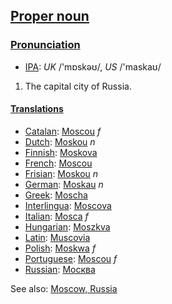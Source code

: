 ==[[Proper noun]]==

===[[Pronunciation]]===
*[[IPA]]: ''UK'' /'mɒskəʊ/, ''US'' /'maskaʊ/

#The capital city of Russia.

====[[Translation]]s====

*[[Catalan]]: [[Moscou]] ''f''
*[[Dutch]]: [[Moskou]] ''n''
*[[Finnish]]: [[Moskova]]
*[[French]]: [[Moscou]]
*[[Frisian]]: [[Moskou]] ''n''
*[[German]]: [[Moskau]] ''n''
*[[Greek]]: [[Moscha]]
*[[Interlingua]]: [[Moscova]]
*[[Italian]]: [[Mosca]] ''f''
*[[Hungarian]]: [[Moszkva]]
*[[Latin]]: [[Muscovia]]
*[[Polish]]: [[Moskwa]] ''f''
*[[Portuguese]]: [[Moscou]] ''f''
*[[Russian]]: [[Москва]]

See also: [[en:Moscow, Russia|Moscow, Russia]]